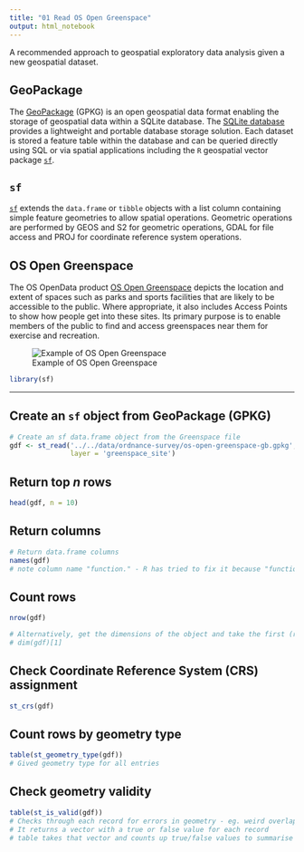 ```yaml
---
title: "01 Read OS Open Greenspace"
output: html_notebook
---
```


A recommended approach to geospatial exploratory data analysis given a new
geospatial dataset.

## GeoPackage

The [GeoPackage](https://www.geopackage.org/) (GPKG) is an open geospatial data
format enabling the storage of geospatial data within a SQLite database. The
[SQLite database](https://www.sqlite.org/index.html) provides a lightweight and
portable database storage solution. Each dataset is stored a feature table
within the database and can be queried directly using SQL or via spatial
applications including the `R` geospatial vector package
[`sf`](https://r-spatial.github.io/sf/index.html).

## `sf`

[`sf`](https://r-spatial.github.io/sf/index.html) extends the `data.frame` or
`tibble` objects with a list column containing simple feature geometries to
allow spatial operations. Geometric operations are performed by GEOS and S2 for
geometric operations, GDAL for file access and PROJ for coordinate reference
system operations.

## OS Open Greenspace

The OS OpenData product [OS Open
Greenspace](https://www.ordnancesurvey.co.uk/business-government/products/open-map-greenspace)
depicts the location and extent of spaces such as parks and sports facilities
that are likely to be accessible to the public. Where appropriate, it also
includes Access Points to show how people get into these sites. Its primary
purpose is to enable members of the public to find and access greenspaces near
them for exercise and recreation.

![Example of OS Open Greenspace](https://beta.ordnancesurvey.co.uk/img-assets/products/greenspace-open-london.x5201e7a5.jpg?w=1242&h=828&crop=828%2C828%2C207%2C0&f=webp?q=100&crop=2270,1422,0,0&w=1000)

```r
library(sf)
```

---

## Create an `sf` object from GeoPackage (GPKG)

```r
# Create an sf data.frame object from the Greenspace file
gdf <- st_read('../../data/ordnance-survey/os-open-greenspace-gb.gpkg',
               layer = 'greenspace_site')
```

## Return top *n* rows

```r
head(gdf, n = 10)
```

## Return columns

```r
# Return data.frame columns
names(gdf)
# note column name "function." - R has tried to fix it because "function" is a reserved name
```
## Count rows

```r
nrow(gdf)

# Alternatively, get the dimensions of the object and take the first (rows)
# dim(gdf)[1]
```

## Check Coordinate Reference System (CRS) assignment

```r
st_crs(gdf)
```

## Count rows by geometry type

```r
table(st_geometry_type(gdf))
# Gived geometry type for all entries
```

## Check geometry validity

```r
table(st_is_valid(gdf))
# Checks through each record for errors in geometry - eg. weird overlaps etc.
# It returns a vector with a true or false value for each record
# table takes that vector and counts up true/false values to summarise
```
